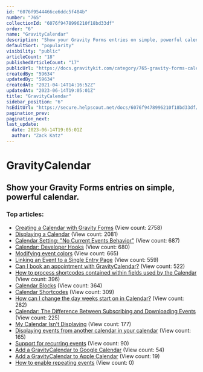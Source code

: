 ```yaml
---
id: "6076f9544466ce6ddc5f484b"
number: "765"
collectionId: "6076f9478996210f18bd33df"
order: "6"
name: "GravityCalendar"
description: "Show your Gravity Forms entries on simple, powerful calendar."
defaultSort: "popularity"
visibility: "public"
articleCount: "18"
publishedArticleCount: "17"
publicUrl: "https://docs.gravitykit.com/category/765-gravity-forms-calendar"
createdBy: "59634"
updatedBy: "59634"
createdAt: "2021-04-14T14:16:52Z"
updatedAt: "2023-06-14T19:05:01Z"
title: "GravityCalendar"
sidebar_position: "6"
hsEditUrl: "https://secure.helpscout.net/docs/6076f9478996210f18bd33df/article/6076f9544466ce6ddc5f484b"
pagination_prev: 
pagination_next: 
last_update:
  date: 2023-06-14T19:05:01Z
  author: "Zack Katz"
---
```


# GravityCalendar

## Show your Gravity Forms entries on simple, powerful calendar.

### Top articles: 

- [Creating a Calendar with Gravity Forms](650-creating-a-calendar) (View count: 2758)
- [Displaying a Calendar](651-displaying-a-calendar) (View count: 2081)
- [Calendar Setting: "No Current Events Behavior"](669-no-current-events) (View count: 687)
- [Calendar: Developer Hooks](812-calendar-developer-hooks) (View count: 680)
- [Modifying event colors](681-modifying-a-single-event) (View count: 665)
- [Linking an Event to a Single Entry Page](770-linking-an-event-to-a-single-entry-page) (View count: 559)
- [Can I book an appointment with GravityCalendar?](779-can-i-book-an-appointment-with-the-gravity-forms-calendar-extension) (View count: 522)
- [How to process shortcodes contained within fields used by the Calendar](738-how-to-process-shortcodes-contained-within-fields-used-by-the-calendar) (View count: 396)
- [Calendar Blocks](830-calendar-blocks) (View count: 364)
- [Calendar Shortcodes](831-calendar-shortcodes) (View count: 309)
- [How can I change the day weeks start on in Calendar?](814-calendar-week-start) (View count: 282)
- [Calendar: The Difference Between Subscribing and Downloading Events](829-subscribing-vs-downloading) (View count: 225)
- [My Calendar Isn't Displaying](823-my-calendar-isnt-displaying) (View count: 177)
- [Displaying events from another calendar in your calendar](899-displaying-events-from-another-calendar) (View count: 165)
- [Support for recurring events](885-support-for-recurring-events) (View count: 90)
- [Add a GravityCalendar to Google Calendar](923-add-a-gravitycalendar-to-google-calendar) (View count: 54)
- [Add a GravityCalendar to Apple Calendar](924-add-a-gravitycalendar-to-apple-calendar) (View count: 19)
- [How to enable repeating events](939-how-to-enable-repeating-events) (View count: 0)


